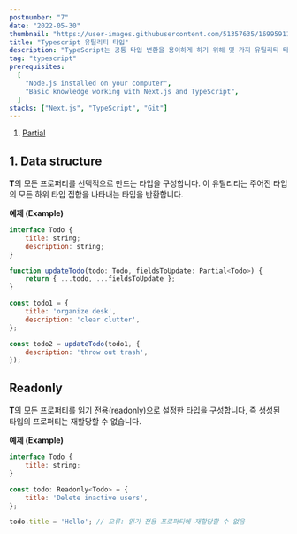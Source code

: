 ```yaml
---
postnumber: "7"
date: "2022-05-30"
thumbnail: "https://user-images.githubusercontent.com/51357635/169959116-1eba5edf-89c0-4b2a-8268-4482c27648e9.png"
title: "Typescript 유틸리티 타입"
description: "TypeScript는 공통 타입 변환을 용이하게 하기 위해 몇 가지 유틸리티 타입을 제공합니다. 이런 유틸리티들은 전역으로 사용 가능합니다."
tag: "typescript"
prerequisites:
  [
    "Node.js installed on your computer",
    "Basic knowledge working with Next.js and TypeScript",
  ]
stacks: ["Next.js", "TypeScript", "Git"]
---
```


1. [Partial](#1-data-structure)

## 1. Data structure
**T**의 모든 프로퍼티를 선택적으로 만드는 타입을 구성합니다. 이 유틸리티는 주어진 타입의 모든 하위 타입 집합을 나타내는 타입을 반환합니다.

**예제 (Example)**
~~~js
interface Todo {
    title: string;
    description: string;
}

function updateTodo(todo: Todo, fieldsToUpdate: Partial<Todo>) {
    return { ...todo, ...fieldsToUpdate };
}

const todo1 = {
    title: 'organize desk',
    description: 'clear clutter',
};

const todo2 = updateTodo(todo1, {
    description: 'throw out trash',
});
~~~

## Readonly
**T**의 모든 프로퍼티를 읽기 전용(readonly)으로 설정한 타입을 구성합니다, 즉 생성된 타입의 프로퍼티는 재할당할 수 없습니다.

**예제 (Example)**
~~~js
interface Todo {
    title: string;
}

const todo: Readonly<Todo> = {
    title: 'Delete inactive users',
};

todo.title = 'Hello'; // 오류: 읽기 전용 프로퍼티에 재할당할 수 없음
~~~